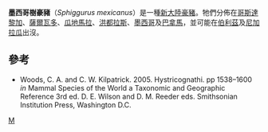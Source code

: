 {{Speciesbox 
| taxon = Sphiggurus mexicanus
| image = mexican-hairy-porcupine-1.jpg
| status = LC
| status_system = iucn3.1
| status_ref = <ref name=iucn>{{IUCN2008|assessors=Pino, J., Vázquez, E., Reid, F. & Cuarón, A. D.|year=2008|id=20629|title=Sphiggurus mexicanus|downloaded=5 January 2009}}</ref>
| authority = [[Robert_Kerr_(writer)|Kerr]], 1792
}}
'''墨西哥樹豪豬'''（''Sphiggurus mexicanus''）是一種[[新大陸豪豬|新大陸豪豬]]。牠們分佈在[[哥斯達黎加|哥斯達黎加]]、[[薩爾瓦多|薩爾瓦多]]、[[瓜地馬拉|瓜地馬拉]]、[[洪都拉斯|洪都拉斯]]、[[墨西哥|墨西哥]]及[[巴拿馬|巴拿馬]]，並可能在[[伯利茲|伯利茲]]及[[尼加拉瓜|尼加拉瓜]]出沒。

==參考==
{{reflist}}
*Woods, C. A. and C. W. Kilpatrick. 2005.  Hystricognathi.  pp 1538–1600 ''in'' Mammal Species of the World a Taxonomic and Geographic Reference 3rd ed. D. E. Wilson and D. M. Reeder eds. Smithsonian Institution Press, Washington D.C.
{{Taxonbar|from=Q1768327}}

[[Category:樹豪豬屬|M]]